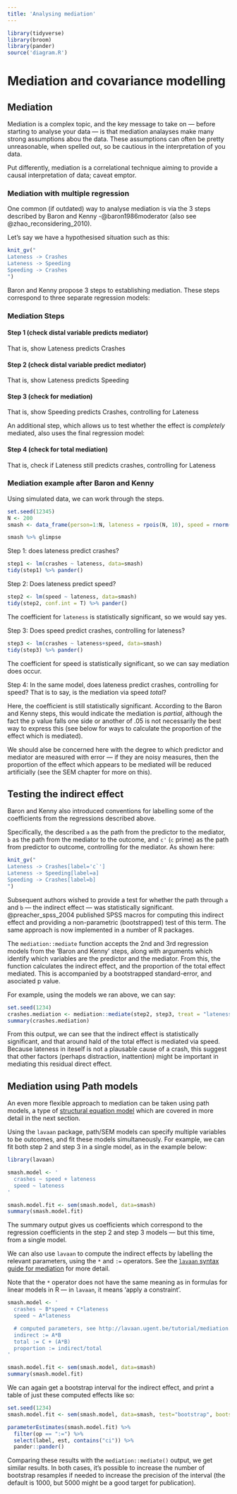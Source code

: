 ```yaml
---
title: 'Analysing mediation'
---
```


```r
library(tidyverse)
library(broom)
library(pander)
source('diagram.R')
```


# Mediation and covariance modelling 



## Mediation {- #mediation}


Mediation is a complex topic, and the key message to take on — before starting to analyse your data — is that mediation analayses make many strong assumptions abou the data. These assumptions can often be pretty unreasonable, when spelled out, so be cautious in the interpretation of you data. 

Put differently, mediation is a correlational technique aiming to provide a causal interpretation of data; caveat emptor.


### Mediation with multiple regression {-}

One common (if outdated) way to analyse mediation is via the 3 steps described by Baron and Kenny -@baron1986moderator (also see @zhao_reconsidering_2010).

Let's say we have a hypothesised situation such as this:

```r
knit_gv("
Lateness -> Crashes
Lateness -> Speeding
Speeding -> Crashes
")
```





Baron and Kenny propose 3 steps to establishing mediation. These steps correspond to three separate regression models:


### Mediation Steps {-}



#### Step 1 (check distal variable predicts mediator) {-}

That is, show Lateness predicts Crashes

#### Step 2 (check distal variable predict mediator) {-}

That is, show Lateness predicts Speeding

#### Step 3 (check for mediation) {-}

That is, show Speeding predicts Crashes, controlling for Lateness
    
  
    
An additional step, which allows us to test whether the effect is *completely* mediated, also uses the final regression model:


#### Step 4 (check for total mediation) {-}

That is, check if Lateness still predicts crashes, controlling for Lateness
    
    


### Mediation example after Baron and Kenny {-}

Using simulated data, we can work through the steps.

```r
set.seed(12345)
N <- 200
smash <- data_frame(person=1:N, lateness = rpois(N, 10), speed = rnorm(N, 30+.9*lateness, 10), crashes = rpois(N, 2+.3*speed+.3*lateness))
```

```r
smash %>% glimpse
```


Step 1: does lateness predict crashes?

```r
step1 <- lm(crashes ~ lateness, data=smash)
tidy(step1) %>% pander()
```


Step 2: Does lateness predict speed?

```r
step2 <- lm(speed ~ lateness, data=smash)
tidy(step2, conf.int = T) %>% pander()
```

The coefficient for `lateness` is statistically significant, so we would say yes.


Step 3: Does speed predict crashes, controlling for lateness?

```r
step3 <- lm(crashes ~ lateness+speed, data=smash)
tidy(step3) %>% pander()
```

The coefficient for speed is statistically significant, so we can say mediation does occur.


Step 4: In the same model, does lateness predict crashes, controlling for speed? That is to say, is the mediation via speed *total*? 

Here, the coefficient is still statistically significant. According to the Baron and Kenny steps, this would indicate the mediation is *partial*, although the fact the p value falls one side or another of .05 is not necessarily the best way to express this (see below for ways to calculate the proportion of the effect which is mediated). 

We should alse be concerned here with the degree to which predictor and mediator are measured with error — if they are noisy measures, then the proportion of the effect which appears to be mediated will be reduced artificially (see the SEM chapter for more on this).



## Testing the indirect effect {-}

Baron and Kenny also introduced conventions for labelling some of the coefficients from the regressions described above.

Specifically, the described `a` as the path from the predictor to the mediator, `b` as the path from the mediator to the outcome, and `c'` (`c` prime) as the path from predictor to outcome, controlling for the mediator. As shown here:

```r
knit_gv("
Lateness -> Crashes[label='c`']
Lateness -> Speeding[label=a]
Speeding -> Crashes[label=b]
")
```


Subsequent authors wished to provide a test for whether the path through `a` and `b` --- the indirect effect --- was statistically significant. @preacher_spss_2004 published SPSS macros for computing this indirect effect and providing a non-parametric (bootstrapped) test of this term. The same approach is now implemented in a number of R packages.


The `mediation::mediate` function accepts the 2nd and 3rd regression models from the 'Baron and Kenny' steps, along with arguments which identify which variables are the predictor and the mediator. From this, the function calculates the indirect effect, and the proportion of the total effect mediated. This is accompanied by a bootstrapped standard-error, and asociated p value.

For example, using the models we ran above, we can say:

```r
set.seed(1234)
crashes.mediation <- mediation::mediate(step2, step3, treat = "lateness", mediator = "speed")
summary(crashes.mediation)

```

From this output, we can see that the indirect effect is statistically significant, and that around hald of the total effect is mediated via speed. Because lateness in iteself is not a plausable cause of a crash, this suggest that other factors (perhaps distraction, inattention) might be important in  mediating this residual direct effect. 



## Mediation using Path models

An even more flexible approach to mediation can be taken using path models, a type of [structural equation model](#covariance-modelling) which are covered in more detail in the next section.

Using the `lavaan` package, path/SEM models can specify multiple variables to be outcomes, and fit these models simultaneously. For example, we can fit both step 2 and step 3 in a single model, as in the example below:

```r
library(lavaan)

smash.model <- '
  crashes ~ speed + lateness
  speed ~ lateness
'

smash.model.fit <- sem(smash.model, data=smash)
summary(smash.model.fit)
```



The summary output gives us coefficients which correspond to the regression coefficients in the step 2 and step 3 models --- but this time, from a single model.

We can also use `lavaan` to compute the indirect effects by labelling the relevant parameters, using the `*` and `:=` operators. See the [`lavaan` syntax guide for mediation](http://lavaan.ugent.be/tutorial/mediation.html) for more detail. 

Note that the `*` operator does not have the same meaning as in formulas for linear models in R --- in `lavaan`, it means 'apply a constraint'.


```r
smash.model <- '
  crashes ~ B*speed + C*lateness
  speed ~ A*lateness

  # computed parameters, see http://lavaan.ugent.be/tutorial/mediation.html
  indirect := A*B
  total := C + (A*B)
  proportion := indirect/total
'

smash.model.fit <- sem(smash.model, data=smash)
summary(smash.model.fit)
```



We can again get a bootstrap interval for the indirect effect, and print a table of just these computed effects like so:

```r
set.seed(1234)
smash.model.fit <- sem(smash.model, data=smash, test="bootstrap", bootstrap=100)

parameterEstimates(smash.model.fit) %>% 
  filter(op == ":=") %>% 
  select(label, est, contains("ci")) %>% 
  pander::pander()
```



Comparing these results with the `mediation::mediate()` output, we get similar results. In both cases, it's possible to increase the number of bootstrap resamples if needed to increase the precision of the interval (the default is 1000, but 5000 might be a good target for publication).






